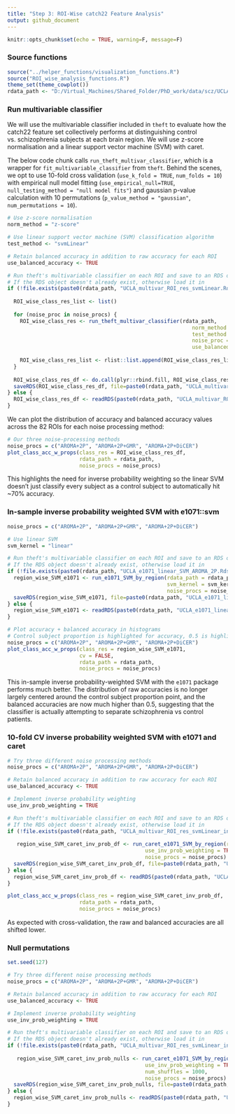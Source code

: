 ```yaml
---
title: "Step 3: ROI-Wise catch22 Feature Analysis"
output: github_document
---
```


```r
knitr::opts_chunk$set(echo = TRUE, warning=F, message=F)
```

### Source functions
```r
source("../helper_functions/visualization_functions.R")
source("ROI_wise_analysis_functions.R")
theme_set(theme_cowplot())
rdata_path <- "D:/Virtual_Machines/Shared_Folder/PhD_work/data/scz/UCLA/Rdata/"
```

### Run multivariable classifier

We will use the multivariable classifier included in `theft` to evaluate how the catch22 feature set collectively performs at distinguishing control vs. schizophrenia subjects at each brain region. We will use z-score normalisation and a linear support vector machine (SVM) with caret. 

The below code chunk calls `run_theft_multivar_classifier`, which is a wrapper for `fit_multivariable_classifier` from `theft`. Behind the scenes, we opt to use 10-fold cross validation (`use_k_fold = TRUE`, `num_folds = 10`) with empirical null model fitting (`use_empirical_null=TRUE`, `null_testing_method = "null model fits"`) and gaussian p-value calculation with 10 permutations (`p_value_method = "gaussian"`, `num_permutations = 10`).


```r
# Use z-score normalisation
norm_method = "z-score"

# Use linear support vector machine (SVM) classification algorithm
test_method <- "svmLinear"

# Retain balanced accuracy in addition to raw accuracy for each ROI
use_balanced_accuracy <- TRUE

# Run theft's multivariable classifier on each ROI and save to an RDS object
# If the RDS object doesn't already exist, otherwise load it in
if (!file.exists(paste0(rdata_path, "UCLA_multivar_ROI_res_svmLinear.Rds"))) {
  
  ROI_wise_class_res_list <- list()
  
  for (noise_proc in noise_procs) {
    ROI_wise_class_res <- run_theft_multivar_classifier(rdata_path,
                                                           norm_method = norm_method,
                                                           test_method = test_method,
                                                           noise_proc = noise_proc,
                                                           use_balanced_accuracy = use_balanced_accuracy)
    
    ROI_wise_class_res_list <- rlist::list.append(ROI_wise_class_res_list, ROI_wise_class_res)
  }
  
  ROI_wise_class_res_df <- do.call(plyr::rbind.fill, ROI_wise_class_res_list)
  saveRDS(ROI_wise_class_res_df, file=paste0(rdata_path, "UCLA_multivar_ROI_res_svmLinear.Rds"))
} else {
  ROI_wise_class_res_df <- readRDS(paste0(rdata_path, "UCLA_multivar_ROI_res_svmLinear.Rds"))
}
```

We can plot the distribution of accuracy and balanced accuracy values across the 82 ROIs for each noise processing method:

```r
# Our three noise-processing methods
noise_procs = c("AROMA+2P", "AROMA+2P+GMR", "AROMA+2P+DiCER")
plot_class_acc_w_props(class_res = ROI_wise_class_res_df,
                       rdata_path = rdata_path,
                       noise_procs = noise_procs)
```

This highlights the need for inverse probability weighting so the linear SVM doesn't just classify every subject as a control subject to automatically hit ~70% accuracy.


### In-sample inverse probability weighted SVM with e1071::svm

```r
noise_procs = c("AROMA+2P", "AROMA+2P+GMR", "AROMA+2P+DiCER")

# Use linear SVM
svm_kernel = "linear"

# Run theft's multivariable classifier on each ROI and save to an RDS object
# If the RDS object doesn't already exist, otherwise load it in
if (!file.exists(paste0(rdata_path, "UCLA_e1071_linear_SVM_AROMA_2P.Rds"))) {
  region_wise_SVM_e1071 <- run_e1071_SVM_by_region(rdata_path = rdata_path,
                                                   svm_kernel = svm_kernel,
                                                   noise_procs = noise_procs)
  saveRDS(region_wise_SVM_e1071, file=paste0(rdata_path, "UCLA_e1071_linear_SVM_AROMA_2P.Rds"))
} else {
  region_wise_SVM_e1071 <- readRDS(paste0(rdata_path, "UCLA_e1071_linear_SVM_AROMA_2P.Rds"))
}
```

```r
# Plot accuracy + balanced accuracy in histograms
# Control subject proportion is highlighted for accuracy, 0.5 is highlighted for balanced accuracy
noise_procs = c("AROMA+2P", "AROMA+2P+GMR", "AROMA+2P+DiCER")
plot_class_acc_w_props(class_res = region_wise_SVM_e1071,
                       cv = FALSE,
                       rdata_path = rdata_path,
                       noise_procs = noise_procs)
```

This in-sample inverse probability-weighted SVM with the `e1071` package performs much better. The distribution of raw accuracies is no longer largely centered around the control subject proportion point, and the balanced accuracies are now much higher than 0.5, suggesting that the classifier is actually attempting to separate schizophrenia vs control patients. 


### 10-fold CV inverse probability weighted SVM with e1071 and caret

```r
# Try three different noise processing methods
noise_procs = c("AROMA+2P", "AROMA+2P+GMR", "AROMA+2P+DiCER")

# Retain balanced accuracy in addition to raw accuracy for each ROI
use_balanced_accuracy <- TRUE

# Implement inverse probability weighting
use_inv_prob_weighting = TRUE

# Run theft's multivariable classifier on each ROI and save to an RDS object
# If the RDS object doesn't already exist, otherwise load it in
if (!file.exists(paste0(rdata_path, "UCLA_multivar_ROI_res_svmLinear_inv_prob.Rds"))) {
  
   region_wise_SVM_caret_inv_prob_df <- run_caret_e1071_SVM_by_region(rdata_path = rdata_path,
                                            use_inv_prob_weighting = TRUE,
                                            noise_procs = noise_procs)
  saveRDS(region_wise_SVM_caret_inv_prob_df, file=paste0(rdata_path, "UCLA_multivar_ROI_res_svmLinear_inv_prob.Rds"))
} else {
  region_wise_SVM_caret_inv_prob_df <- readRDS(paste0(rdata_path, "UCLA_multivar_ROI_res_svmLinear_inv_prob.Rds"))
}
```

```r
plot_class_acc_w_props(class_res = region_wise_SVM_caret_inv_prob_df,
                       rdata_path = rdata_path,
                       noise_procs = noise_procs)
```

As expected with cross-validation, the raw and balanced accuracies are all shifted lower.

### Null permutations

```r
set.seed(127)

# Try three different noise processing methods
noise_procs = c("AROMA+2P", "AROMA+2P+GMR", "AROMA+2P+DiCER")

# Retain balanced accuracy in addition to raw accuracy for each ROI
use_balanced_accuracy <- TRUE

# Implement inverse probability weighting
use_inv_prob_weighting = TRUE

# Run theft's multivariable classifier on each ROI and save to an RDS object
# If the RDS object doesn't already exist, otherwise load it in
if (!file.exists(paste0(rdata_path, "UCLA_multivar_ROI_res_svmLinear_inv_prob_nulls.Rds"))) {
  
   region_wise_SVM_caret_inv_prob_nulls <- run_caret_e1071_SVM_by_region_reshuffle(rdata_path = rdata_path,
                                            use_inv_prob_weighting = TRUE,
                                            num_shuffles = 1000,
                                            noise_procs = noise_procs)
  saveRDS(region_wise_SVM_caret_inv_prob_nulls, file=paste0(rdata_path, "UCLA_multivar_ROI_res_svmLinear_inv_prob_nulls.Rds"))
} else {
  region_wise_SVM_caret_inv_prob_nulls <- readRDS(paste0(rdata_path, "UCLA_multivar_ROI_res_svmLinear_inv_prob_nulls.Rds"))
}
```
